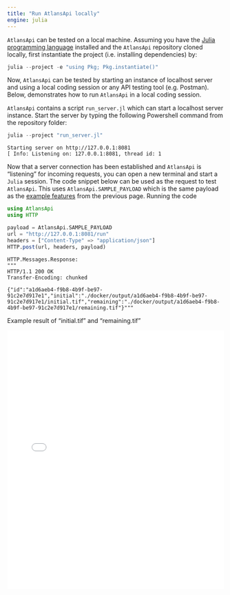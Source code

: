 ```yaml
---
title: "Run AtlansApi locally"
engine: julia
---
```


`AtlansApi` can be tested on a local machine. Assuming you have the [Julia programming language](https://julialang.org/) installed and the `AtlansApi` repository cloned locally, first instantiate the project (i.e. installing dependencies) by:

```powershell
julia --project -e "using Pkg; Pkg.instantiate()"
```

Now, `AtlansApi` can be tested by starting an instance of localhost server and using a local coding session or any API testing tool (e.g. Postman). Below, demonstrates how to run `AtlansApi` in a local coding session.

`AtlansApi` contains a script `run_server.jl` which can start a localhost server instance. Start the server by typing the following Powershell command from the repository folder:

```powershell
julia --project "run_server.jl"
```
```
Starting server on http://127.0.0.1:8081
[ Info: Listening on: 127.0.0.1:8081, thread id: 1
```

Now that a server connection has been established and `AtlansApi` is "listening" for incoming requests, you can open a new terminal and start a `Julia` session. The code snippet below can be used as the request to test `AtlansApi`. This uses `AtlansApi.SAMPLE_PAYLOAD` which is the same payload as the [example features](./example.qmd) from the previous page. Running the code 

```julia
using AtlansApi
using HTTP

payload = AtlansApi.SAMPLE_PAYLOAD
url = "http://127.0.0.1:8081/run"
headers = ["Content-Type" => "application/json"]
HTTP.post(url, headers, payload)
```
```
HTTP.Messages.Response:
"""
HTTP/1.1 200 OK
Transfer-Encoding: chunked

{"id":"a1d6aeb4-f9b8-4b9f-be97-91c2e7d917e1","initial":"./docker/output/a1d6aeb4-f9b8-4b9f-be97-91c2e7d917e1/initial.tif","remaining":"./docker/output/a1d6aeb4-f9b8-4b9f-be97-91c2e7d917e1/remaining.tif"}"""
```

Example result of "initial.tif" and "remaining.tif"

<iframe src="../_static/map/example_result.html" width="100%" height="600px" style="border:none;"></iframe>